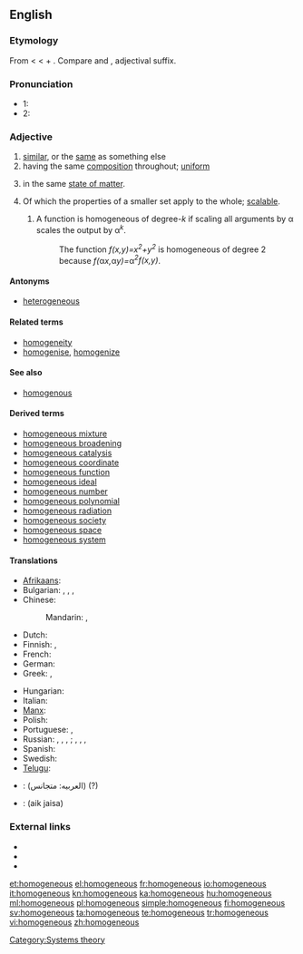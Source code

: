 ==English==

===Etymology===
From {{etyl|ML.}} {{term|homogeneus|lang=la}} < {{etyl|grc|en}} {{term|ὁμογενής||of the same race, family or kind|lang=grc}} <  {{term|ὁμός||same|tr=homos|lang=grc}} + {{term|γένος|tr=genos||kind|lang=grc}}. Compare {{term|homo-||same|lang=en}} and {{term|-ous|lang=en}}, adjectival suffix.

===Pronunciation===
* 1: {{IPA|/ho.məˈdʒi.ni.əs/}}
* 2: {{IPA|/həˈmɑ.dʒɪ.nəs/}}
*: {{audio|en-us-homogeneous.ogg|Audio (US)}}
*: {{audio|en-uk-homogeneous.ogg|Audio (UK)}}

===Adjective===
{{en-adj|-}}

# [[similar]], or the [[same]] as something else
# having the same [[composition]] throughout; [[uniform]]
# {{chemistry}} in the same [[state of matter]].
# {{mathematics}} Of which the properties of a smaller set apply to the whole; [[scalable]].
## {{mathematics}} A function is homogeneous of degree-''k'' if scaling all arguments by α scales the output by α<sup>''k''</sup>.
##: The function ''f(x,y)=x<sup>2</sup>+y<sup>2</sup>'' is homogeneous of degree 2 because ''f(''α''x,''α''y)=''α''<sup>2</sup>f(x,y)''.

====Antonyms====
* [[heterogeneous]]

====Related terms====
* [[homogeneity]]
* [[homogenise]], [[homogenize]]

====See also====
* [[homogenous]]

====Derived terms====
* [[homogeneous mixture]]
* [[homogeneous broadening]]
* [[homogeneous catalysis]]
* [[homogeneous coordinate]]
* [[homogeneous function]]
* [[homogeneous ideal]]
* [[homogeneous number]]
* [[homogeneous polynomial]]
* [[homogeneous radiation]]
* [[homogeneous society]]
* [[homogeneous space]]
* [[homogeneous system]]

====Translations====
{{trans-top}}
* [[Afrikaans]]: {{t|af|homogeen}}
* Bulgarian: {{t|bg|еднороден|m|sc=Cyrl}}, {{t|bg|еднородна|f|sc=Cyrl}}, {{t|bg|еднородно|n|sc=Cyrl}}, {{t|bg|еднородни|p|sc=Cyrl}}
* Chinese:
*: Mandarin: {{t|zh|同質|sc=Hani}}, {{t|zh|同质|sc=Hani}}
* Dutch: {{t+|nl|homogeen}}
* Finnish: {{t+|fi|yhtenäinen}}, {{t+|fi|homogeeninen}}
* French: {{t+|fr|homogène}}
* German: {{t+|de|homogen}}
* Greek: {{t|el|ομοιογενής|m|f|tr=omoiogenís|sc=Grek}}, {{t|el|ομογενής|m|f|tr=omogenís|sc=Grek}}
{{trans-mid}}
* Hungarian: {{t|hu|homogén}}
* Italian: {{t+|it|omogeneo}}
* [[Manx]]: {{t|gv|cocheintagh}}
* Polish: {{t|pl|jednorodny}}
* Portuguese: {{t|pt|homogêneo}}, {{t|pt|homogéneo}}
* Russian: {{t|ru|гомогенный|m}}, {{t|ru|гомогенная|f}}, {{t|ru|гомогенное|n}}, {{t|ru|гомогенные|p}}; {{t|ru|однородный|m}}, {{t|ru|однородная|f}}, {{t|ru|однородное|n}}, {{t|ru|однородные|p}}
* Spanish: {{t+|es|homogéneo}}
* Swedish: {{t+|sv|homogen}}
* [[Telugu]]: {{t|te|సజాతి|tr=sajaathi|sc=Telu}}
{{trans-bottom}}

{{checktrans-top}}
* {{ttbc|ar}}: (العربيه: متجانس) (?)
* {{ttbc|ur}}: (aik jaisa)
{{trans-bottom}}

===External links===
* {{R:Webster 1913}}
* {{R:Century 1911}}
* {{R:OneLook}}

[[Category:Systems theory]]

[[et:homogeneous]]
[[el:homogeneous]]
[[fr:homogeneous]]
[[io:homogeneous]]
[[it:homogeneous]]
[[kn:homogeneous]]
[[ka:homogeneous]]
[[hu:homogeneous]]
[[ml:homogeneous]]
[[pl:homogeneous]]
[[simple:homogeneous]]
[[fi:homogeneous]]
[[sv:homogeneous]]
[[ta:homogeneous]]
[[te:homogeneous]]
[[tr:homogeneous]]
[[vi:homogeneous]]
[[zh:homogeneous]]